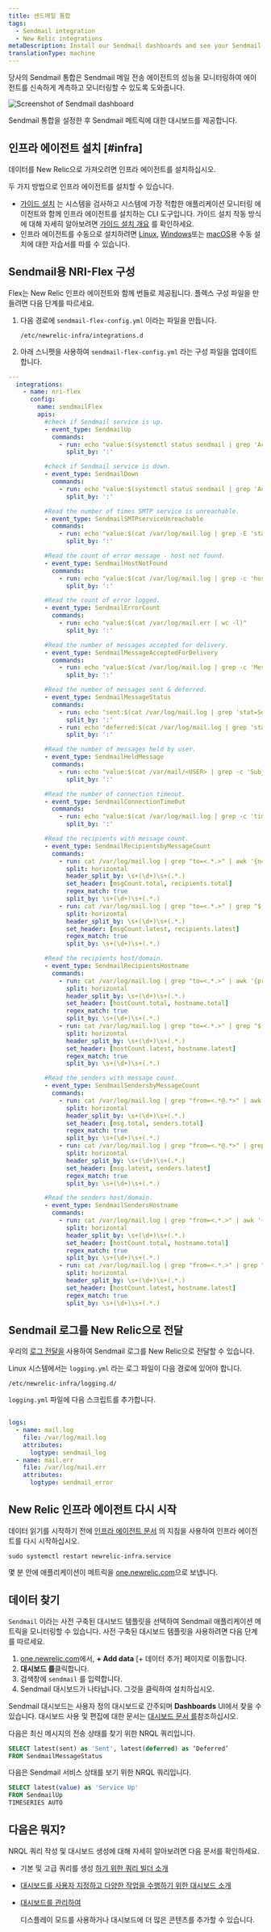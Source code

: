 ```yaml
---
title: 센드메일 통합
tags:
  - Sendmail integration
  - New Relic integrations
metaDescription: Install our Sendmail dashboards and see your Sendmail performance data in New Relic.
translationType: machine
---
```



당사의 Sendmail 통합은 Sendmail 메일 전송 에이전트의 성능을 모니터링하여 에이전트를 신속하게 계측하고 모니터링할 수 있도록 도와줍니다.

<img
  title="Screenshot of Sendmail dashboard"
  src={infrastructureSendmailIntegration}
/>

<figcaption>
  Sendmail 통합을 설정한 후 Sendmail 메트릭에 대한 대시보드를 제공합니다.
</figcaption>

## 인프라 에이전트 설치 [#infra]

데이터를 New Relic으로 가져오려면 인프라 에이전트를 설치하십시오.

두 가지 방법으로 인프라 에이전트를 설치할 수 있습니다.

* [가이드 설치](https://one.newrelic.com/nr1-core?state=4f81feab-35f7-e97e-9903-52510f8542bd) 는 시스템을 검사하고 시스템에 가장 적합한 애플리케이션 모니터링 에이전트와 함께 인프라 에이전트를 설치하는 CLI 도구입니다. 가이드 설치 작동 방식에 대해 자세히 알아보려면 [가이드 설치 개요](/docs/infrastructure/host-integrations/installation/new-relic-guided-install-overview) 를 확인하세요.
* 인프라 에이전트를 수동으로 설치하려면 [Linux](/docs/infrastructure/install-infrastructure-agent/linux-installation/install-infrastructure-monitoring-agent-linux), [Windows](/docs/infrastructure/install-infrastructure-agent/windows-installation/install-infrastructure-monitoring-agent-windows/)또는 [macOS](/docs/infrastructure/install-infrastructure-agent/macos-installation/install-infrastructure-monitoring-agent-macos/)용 수동 설치에 대한 자습서를 따를 수 있습니다.

## Sendmail용 NRI-Flex 구성

Flex는 New Relic 인프라 에이전트와 함께 번들로 제공됩니다. 플렉스 구성 파일을 만들려면 다음 단계를 따르세요.

1. 다음 경로에 `sendmail-flex-config.yml` 이라는 파일을 만듭니다.

   ```shell
   /etc/newrelic-infra/integrations.d
   ```

2. 아래 스니펫을 사용하여 `sendmail-flex-config.yml` 라는 구성 파일을 업데이트합니다.

```yml
---
  integrations:
    - name: nri-flex
      config:
        name: sendmailFlex
        apis:
          #check if Sendmail service is up.
          - event_type: SendmailUp
            commands:
              - run: echo "value:$(systemctl status sendmail | grep 'Active':' active (running)' | wc -l)"
                split_by: ':'

          #check if Sendmail service is down.
          - event_type: SendmailDown
            commands:
              - run: echo "value:$(systemctl status sendmail | grep 'Active':' inactive (dead)' | wc -l)"
                split_by: ':'

          #Read the number of times SMTP service is unreachable.
          - event_type: SendmailSMTPserviceUnreachable
            commands:
              - run: echo "value:$(cat /var/log/mail.log | grep -E 'stat=Service unavailable' | wc -l)"
                split_by: ':'

          #Read the count of error message - host not found.
          - event_type: SendmailHostNotFound
            commands:
              - run: echo "value:$(cat /var/log/mail.log | grep -c 'host not found')"
                split_by: ':'

          #Read the count of error logged.
          - event_type: SendmailErrorCount
            commands:
              - run: echo "value:$(cat /var/log/mail.err | wc -l)"
                split_by: ':'

          #Read the number of messages accepted for delivery.
          - event_type: SendmailMessageAcceptedForDelivery
            commands:
              - run: echo "value:$(cat /var/log/mail.log | grep -c 'Message accepted for delivery')"
                split_by: ':'

          #Read the number of messages sent & deferred.
          - event_type: SendmailMessageStatus
            commands:
              - run: echo "sent:$(cat /var/log/mail.log | grep 'stat=Sent' |  wc -l)"
                split_by: ':'
              - run: echo "deferred:$(cat /var/log/mail.log | grep 'stat=Deferred' |  wc -l)"
                split_by: ':'

          #Read the number of messages held by user.
          - event_type: SendmailHeldMessage
            commands:
              - run: echo "value:$(cat /var/mail/<USER> | grep -c 'Subject:')"
                split_by: ':'

          #Read the number of connection timeout.
          - event_type: SendmailConnectionTimeOut
            commands:
              - run: echo "value:$(cat /var/log/mail.log | grep -c 'timeout')"
                split_by: ':'

          #Read the recipients with message count.
          - event_type: SendmailRecipientsbyMessageCount
            commands:
              - run: cat /var/log/mail.log | grep "to=<.*.>" | awk '{n=split($7,a,"to="); print a[1],a[2]}' | cut -d "<" -f2 |cut -d ">" -f1 | sort | uniq -c | sort -nr
                split: horizontal
                header_split_by: \s+(\d+)\s+(.*.)
                set_header: [msgCount.total, recipients.total]
                regex_match: true
                split_by: \s+(\d+)\s+(.*.)
              - run: cat /var/log/mail.log | grep "to=<.*.>" | grep "$(date +'%b %e')" | awk '{n=split($7,a,"to="); print a[1],a[2]}' | cut -d "<" -f2 |cut -d ">" -f1 | sort | uniq -c | sort -nr
                split: horizontal
                header_split_by: \s+(\d+)\s+(.*.)
                set_header: [msgCount.latest, recipients.latest]
                regex_match: true
                split_by: \s+(\d+)\s+(.*.)

          #Read the recipients host/domain.
          - event_type: SendmailRecipientsHostname
            commands:
              - run: cat /var/log/mail.log | grep "to=<.*.>" | awk '{print $7}' | grep -oE '[^@]+[a-zA-Z0-9\-\.]+\.[a-zA-Z]{2,}' | sort | uniq -c
                split: horizontal
                header_split_by: \s+(\d+)\s+(.*.)
                set_header: [hostCount.total, hostname.total]
                regex_match: true
                split_by: \s+(\d+)\s+(.*.)
              - run: cat /var/log/mail.log | grep "to=<.*.>" | grep "$(date +'%b %e')" | awk '{print $7}' | grep -oE '[^@]+[a-zA-Z0-9\-\.]+\.[a-zA-Z]{2,}' | sort | uniq -c
                split: horizontal
                header_split_by: \s+(\d+)\s+(.*.)
                set_header: [hostCount.latest, hostname.latest]
                regex_match: true
                split_by: \s+(\d+)\s+(.*.)

          #Read the senders with message count.
          - event_type: SendmailSendersbyMessageCount
            commands:
              - run: cat /var/log/mail.log | grep "from=<.*@.*>" | awk '{print $7}' | cut -d "<" -f2 |cut -d ">" -f1 | sort | uniq -c
                split: horizontal
                header_split_by: \s+(\d+)\s+(.*.)
                set_header: [msg.total, senders.total]
                regex_match: true
                split_by: \s+(\d+)\s+(.*.)
              - run: cat /var/log/mail.log | grep "from=<.*@.*>" | grep "$(date +'%b %e')" | awk '{print $7}' | cut -d "<" -f2 |cut -d ">" -f1 | sort | uniq -c
                split: horizontal
                header_split_by: \s+(\d+)\s+(.*.)
                set_header: [msg.latest, senders.latest]
                regex_match: true
                split_by: \s+(\d+)\s+(.*.)

          #Read the senders host/domain.
          - event_type: SendmailSendersHostname
            commands:
              - run: cat /var/log/mail.log | grep "from=<.*.>" | awk '{print $7}' | grep -oE '[^@]+[a-zA-Z0-9\-\.]+\.[a-zA-Z]{2,}' | sort | uniq -c
                split: horizontal
                header_split_by: \s+(\d+)\s+(.*.)
                set_header: [hostCount.total, hostname.total]
                regex_match: true
                split_by: \s+(\d+)\s+(.*.)
              - run: cat /var/log/mail.log | grep "from=<.*.>" | grep "$(date +'%b %e')" | awk '{print $7}' | grep -oE '[^@]+[a-zA-Z0-9\-\.]+\.[a-zA-Z]{2,}' | sort | uniq -c
                split: horizontal
                header_split_by: \s+(\d+)\s+(.*.)
                set_header: [hostCount.latest, hostname.latest]
                regex_match: true
                split_by: \s+(\d+)\s+(.*.) 
```

## Sendmail 로그를 New Relic으로 전달

우리의 [로그 전달을](/docs/logs/forward-logs/forward-your-logs-using-infrastructure-agent/) 사용하여 Sendmail 로그를 New Relic으로 전달할 수 있습니다.

Linux 시스템에서는 `logging.yml` 라는 로그 파일이 다음 경로에 있어야 합니다.

```shell
/etc/newrelic-infra/logging.d/
```

`logging.yml` 파일에 다음 스크립트를 추가합니다.

```yml
  
logs:
  - name: mail.log
    file: /var/log/mail.log
    attributes:
      logtype: sendmail_log
  - name: mail.err
    file: /var/log/mail.err
    attributes:
      logtype: sendmail_error
```

## New Relic 인프라 에이전트 다시 시작

데이터 읽기를 시작하기 전에 [인프라 에이전트 문서](/docs/infrastructure/install-infrastructure-agent/manage-your-agent/start-stop-restart-infrastructure-agent/) 의 지침을 사용하여 인프라 에이전트를 다시 시작하십시오.

```shell
sudo systemctl restart newrelic-infra.service
```

몇 분 안에 애플리케이션이 메트릭을 [one.newrelic.com](https://one.newrelic.com)으로 보냅니다.

## 데이터 찾기

`Sendmail` 이라는 사전 구축된 대시보드 템플릿을 선택하여 Sendmail 애플리케이션 메트릭을 모니터링할 수 있습니다. 사전 구축된 대시보드 템플릿을 사용하려면 다음 단계를 따르세요.

1. [one.newrelic.com](https://one.newrelic.com)에서, **+ Add data** \[+ 데이터 추가] 페이지로 이동합니다.
2. **대시보드 를**클릭합니다.
3. 검색창에 `sendmail` 를 입력합니다.
4. Sendmail 대시보드가 나타납니다. 그것을 클릭하여 설치하십시오.

Sendmail 대시보드는 사용자 정의 대시보드로 간주되며 **Dashboards** UI에서 찾을 수 있습니다. 대시보드 사용 및 편집에 대한 문서는 [대시보드 문서 를](/docs/query-your-data/explore-query-data/dashboards/introduction-dashboards)참조하십시오.

다음은 최신 메시지의 전송 상태를 찾기 위한 NRQL 쿼리입니다.

```sql
SELECT latest(sent) as 'Sent', latest(deferred) as ‘Deferred’ 
FROM SendmailMessageStatus
```

다음은 Sendmail 서비스 상태를 보기 위한 NRQL 쿼리입니다.

```sql
SELECT latest(value) as 'Service Up' 
FROM SendmailUp 
TIMESERIES AUTO
```

## 다음은 뭐지?

NRQL 쿼리 작성 및 대시보드 생성에 대해 자세히 알아보려면 다음 문서를 확인하세요.

* 기본 및 고급 쿼리를 생성 [하기 위한 쿼리 빌더 소개](/docs/query-your-data/explore-query-data/query-builder/introduction-query-builder)

* [대시보드를 사용자 지정하고 다양한 작업을 수행하기 위한 대시보드 소개](/docs/query-your-data/explore-query-data/dashboards/introduction-dashboards)

* [대시보드를 관리하여](/docs/query-your-data/explore-query-data/dashboards/manage-your-dashboard)

  <InlinePopover type="dashboards"/>

  디스플레이 모드를 사용하거나 대시보드에 더 많은 콘텐츠를 추가할 수 있습니다.